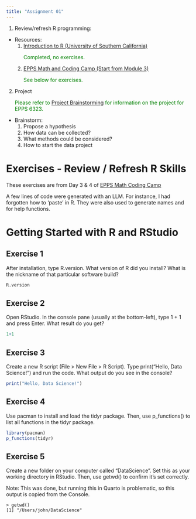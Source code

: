 ```yaml
---
title: "Assignment 01"
---
```

1. Review/refresh R programming:

  * Resources:
    1. [Introduction to R (University of Southern California)](https://www.uscspec.org/introduction-to-r)
    <p style="color:green">Completed, no exercises.</p>
    
    2. [EPPS Math and Coding Camp (Start from Module 3)](https://eppsmathcodingcamp.github.io/modules/)
    <p style="color:green">See below for exercises.</p>
    
2. Project
    <p style="color:green">Please refer to [Project Brainstorming](https://jmglendenning.github.io/project01.html "EPPS 6323 Project") for information on the project for EPPS 6323.  
    </p>
  * Brainstorm:
    1. Propose a hypothesis
    2. How data can be collected?
    3. What methods could be considered?
    4. How to start the data project

# Exercises - Review / Refresh R Skills

These exercises are from Day 3 & 4 of [EPPS Math Coding Camp](https://eppsmathcodingcamp.github.io/modules/ "Summer Math and Coding Camp")

A few lines of code were generated with an LLM. For instance, I had forgotten how to 'paste' in R. They were also used to generate names and for help functions.

# Getting Started with R and RStudio

## Exercise 1

After installation, type R.version. What version of R did you install? What is the nickname of that particular software build?

```r

R.version

```

## Exercise 2

Open RStudio. In the console pane (usually at the bottom-left), type 1 + 1 and press Enter. What result do you get?

```r

1+1

```

## Exercise 3

Create a new R script (File \> New File \> R Script). Type print("Hello, Data Science!") and run the code. What output do you see in the console?

```r

print("Hello, Data Science!")

```

## Exercise 4

Use pacman to install and load the tidyr package. Then, use p_functions() to list all functions in the tidyr package.

```r
library(pacman)
p_functions(tidyr)
```

## Exercise 5

Create a new folder on your computer called “DataScience”. Set this as your working directory in RStudio. Then, use getwd() to confirm it’s set correctly.

Note: This was done, but running this in Quarto is problematic, so this output is copied from the Console.

```         
> getwd()
[1] "/Users/john/DataScience"
```

